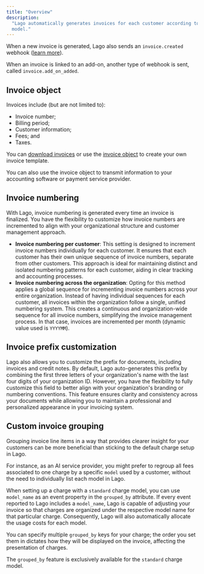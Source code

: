 ```yaml
---
title: "Overview"
description:
  "Lago automatically generates invoices for each customer according to the plan
  model."
---
```


When a new invoice is generated, Lago also sends an `invoice.created` webhook
([learn more](/api-reference/webhooks/messages)).

When an invoice is linked to an add-on, another type of webhook is sent, called
`invoice.add_on_added`.

## Invoice object[](#invoice-object "Direct link to heading")

Invoices include (but are not limited to):

- Invoice number;
- Billing period;
- Customer information;
- Fees; and
- Taxes.

You can [download invoices](/guide/invoicing/download-invoices) or use the
[invoice object](/api-reference/invoices/invoice-object) to create your own invoice
template.

<Tip>
  You can also use the invoice object to transmit information to your accounting
  software or payment service provider.
</Tip>

## Invoice numbering[](#invoice-numbering "Direct link to heading")

With Lago, invoice numbering is generated every time an invoice is finalized. You have the flexibility to customize how invoice numbers are incremented to align with your organizational structure and customer management approach.

- **Invoice numbering per customer**: This setting is designed to increment invoice numbers individually for each customer.
  It ensures that each customer has their own unique sequence of invoice numbers, separate from other customers.
  This approach is ideal for maintaining distinct and isolated numbering patterns for each customer, aiding in clear
  tracking and accounting processes.
- **Invoice numbering across the organization**: Opting for this method applies a global sequence for incrementing invoice
  numbers across your entire organization. Instead of having individual sequences for each customer, all invoices within the
  organization follow a single, unified numbering system. This creates a continuous and organization-wide sequence for all
  invoice numbers, simplifying the invoice management process. In that case, invoices are incremented per month
  (dynamic value used is `YYYYMM`).

## Invoice prefix customization[](#invoice-prefix-customization "Direct link to heading")

Lago also allows you to customize the prefix for documents, including invoices and credit notes.
By default, Lago auto-generates this prefix by combining the first three letters of your organization's name with the
last four digits of your organization ID. However, you have the flexibility to fully customize this field to better align
with your organization's branding or numbering conventions. This feature ensures clarity and consistency across your
documents while allowing you to maintain a professional and personalized appearance in your invoicing system.

## Custom invoice grouping[](#invoice-grouping "Direct link to heading")

Grouping invoice line items in a way that provides clearer insight for your customers can be more beneficial than sticking to the default charge setup in Lago.

For instance, as an AI service provider, you might prefer to regroup all fees associated to one charge by a specific `model` used by a customer, without the need to individually list each model in Lago.

When setting up a charge with a `standard` charge model, you can use `model_name` as an event property in the `grouped_by` attribute. If every event reported to Lago includes a `model_name`, Lago is capable of adjusting your invoice so that charges are organized under the respective model name for that particular charge. Consequently, Lago will also automatically allocate the usage costs for each model.

You can specify multiple `grouped_by` keys for your charge; the order you set them in dictates how they will be displayed on the invoice, affecting the presentation of charges.

<Note>

The `grouped_by` feature is exclusively available for the `standard` charge model.

</Note>
